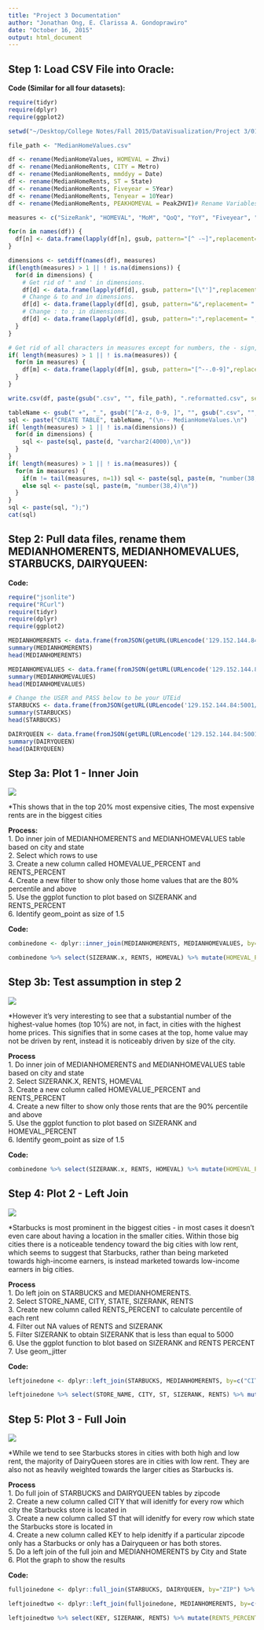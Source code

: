 ```yaml
---
title: "Project 3 Documentation"
author: "Jonathan Ong, E. Clarissa A. Gondoprawiro"
date: "October 16, 2015"
output: html_document
---
```


## Step 1: Load CSV File into Oracle:

**Code (Similar for all four datasets):**
```r
require(tidyr)
require(dplyr)
require(ggplot2)

setwd("~/Desktop/College Notes/Fall 2015/DataVisualization/Project 3/01 Data")

file_path <- "MedianHomeValues.csv"

df <- rename(MedianHomeValues, HOMEVAL = Zhvi)
df <- rename(MedianHomeRents, CITY = Metro)
df <- rename(MedianHomeRents, mmddyy = Date)
df <- rename(MedianHomeRents, ST = State)
df <- rename(MedianHomeRents, Fiveyear = 5Year)
df <- rename(MedianHomeRents, Tenyear = 10Year)
df <- rename(MedianHomeRents, PEAKHOMEVAL = PeakZHVI)# Rename Variables

measures <- c("SizeRank", "HOMEVAL", "MoM", "QoQ", "YoY", "Fiveyear", "Tenyear", "PEAKHOMEVAL", "PctFallFromPeak")

for(n in names(df)) {
  df[n] <- data.frame(lapply(df[n], gsub, pattern="[^ -~]",replacement= ""))
}

dimensions <- setdiff(names(df), measures)
if(length(measures) > 1 || ! is.na(dimensions)) {
  for(d in dimensions) {
    # Get rid of " and ' in dimensions.
    df[d] <- data.frame(lapply(df[d], gsub, pattern="[\"']",replacement= ""))
    # Change & to and in dimensions.
    df[d] <- data.frame(lapply(df[d], gsub, pattern="&",replacement= " and "))
    # Change : to ; in dimensions.
    df[d] <- data.frame(lapply(df[d], gsub, pattern=":",replacement= ";"))
  }
}

# Get rid of all characters in measures except for numbers, the - sign, and period.dimensions
if( length(measures) > 1 || ! is.na(measures)) {
  for(m in measures) {
    df[m] <- data.frame(lapply(df[m], gsub, pattern="[^--.0-9]",replacement= ""))
  }
}

write.csv(df, paste(gsub(".csv", "", file_path), ".reformatted.csv", sep=""), row.names=FALSE, na = "")

tableName <- gsub(" +", "_", gsub("[^A-z, 0-9, ]", "", gsub(".csv", "", file_path)))
sql <- paste("CREATE TABLE", tableName, "(\n-- MedianHomeValues.\n")
if( length(measures) > 1 || ! is.na(dimensions)) {
  for(d in dimensions) {
    sql <- paste(sql, paste(d, "varchar2(4000),\n"))
  }
}
if( length(measures) > 1 || ! is.na(measures)) {
  for(m in measures) {
    if(m != tail(measures, n=1)) sql <- paste(sql, paste(m, "number(38,4),\n"))
    else sql <- paste(sql, paste(m, "number(38,4)\n"))
  }
}
sql <- paste(sql, ");")
cat(sql)
```

## Step 2: Pull data files, rename them MEDIANHOMERENTS, MEDIANHOMEVALUES, STARBUCKS, DAIRYQUEEN:

**Code:**
```r
require("jsonlite")
require("RCurl")
require(tidyr)
require(dplyr)
require(ggplot2)

MEDIANHOMERENTS <- data.frame(fromJSON(getURL(URLencode('129.152.144.84:5001/rest/native/?query="select * from MEDIANHOMERENTS"'),httpheader=c(DB='jdbc:oracle:thin:@129.152.144.84:1521/PDBF15DV.usuniversi01134.oraclecloud.internal', USER='cs329e_jso464', PASS='orcl_jso464', MODE='native_mode', MODEL='model', returnDimensions = 'False', returnFor = 'JSON'), verbose = TRUE), ))
summary(MEDIANHOMERENTS)
head(MEDIANHOMERENTS)

MEDIANHOMEVALUES <- data.frame(fromJSON(getURL(URLencode('129.152.144.84:5001/rest/native/?query="select * from MEDIANHOMEVALUES"'),httpheader=c(DB='jdbc:oracle:thin:@129.152.144.84:1521/PDBF15DV.usuniversi01134.oraclecloud.internal', USER='cs329e_jso464', PASS='orcl_jso464', MODE='native_mode', MODEL='model', returnDimensions = 'False', returnFor = 'JSON'), verbose = TRUE), ))
summary(MEDIANHOMEVALUES)
head(MEDIANHOMEVALUES)

# Change the USER and PASS below to be your UTEid
STARBUCKS <- data.frame(fromJSON(getURL(URLencode('129.152.144.84:5001/rest/native/?query="select * from STARBUCKS"'),httpheader=c(DB='jdbc:oracle:thin:@129.152.144.84:1521/PDBF15DV.usuniversi01134.oraclecloud.internal', USER='cs329e_jso464', PASS='orcl_jso464', MODE='native_mode', MODEL='model', returnDimensions = 'False', returnFor = 'JSON'), verbose = TRUE), ))
summary(STARBUCKS)
head(STARBUCKS)

DAIRYQUEEN <- data.frame(fromJSON(getURL(URLencode('129.152.144.84:5001/rest/native/?query="select * from DAIRYQUEEN"'),httpheader=c(DB='jdbc:oracle:thin:@129.152.144.84:1521/PDBF15DV.usuniversi01134.oraclecloud.internal', USER='cs329e_jso464', PASS='orcl_jso464', MODE='native_mode', MODEL='model', returnDimensions = 'False', returnFor = 'JSON'), verbose = TRUE), ))
summary(DAIRYQUEEN)
head(DAIRYQUEEN)
```


## Step 3a: Plot 1 - Inner Join

![](./Proj3_Plot1.png)

*This shows that in the top 20% most expensive cities, The most expensive rents are in the biggest cities 

**Process:**  
1. Do inner join of MEDIANHOMERENTS and MEDIANHOMEVALUES table based on city and state  
2. Select which rows to use  
3. Create a new column called HOMEVALUE_PERCENT and RENTS_PERCENT  
4. Create a new filter to show only those home values that are the 80% percentile and above  
5. Use the ggplot function to plot based on SIZERANK and RENTS_PERCENT  
6. Identify geom_point as size of 1.5  

**Code:**
```r
combinedone <- dplyr::inner_join(MEDIANHOMERENTS, MEDIANHOMEVALUES, by=c("CITY", "ST"))

combinedone %>% select(SIZERANK.x, RENTS, HOMEVAL) %>% mutate(HOMEVAL_PERCENT = cume_dist(HOMEVAL), RENTS_PERCENT = cume_dist(RENTS)) %>% filter(HOMEVAL_PERCENT >= .80) %>% ggplot(aes(x = SIZERANK.x, y = RENTS_PERCENT)) + geom_point(size=1.5)
```

## Step 3b: Test assumption in step 2

![](./Proj3_Plot2.png)

*However it's very interesting to see that a substantial number of the highest-value homes (top 10%) are not, in fact, in cities with the highest home prices. This signifies that in some cases at the top, home value may not be driven by rent, instead it is noticeably driven by size of the city. 

**Process**  
1. Do inner join of MEDIANHOMERENTS and MEDIANHOMEVALUES table based on city and state  
2. Select SIZERANK.X, RENTS, HOMEVAL  
3. Create a new column called HOMEVALUE_PERCENT and RENTS_PERCENT  
4. Create a new filter to show only those rents that are the 90% percentile and above  
5. Use the ggplot function to plot based on SIZERANK and HOMEVAL_PERCENT  
6. Identify geom_point as size of 1.5  

**Code:**
```r
combinedone %>% select(SIZERANK.x, RENTS, HOMEVAL) %>% mutate(HOMEVAL_PERCENT = cume_dist(HOMEVAL), RENTS_PERCENT = cume_dist(RENTS)) %>% filter(RENTS_PERCENT >= .90) %>% ggplot(aes(x = SIZERANK.x, y = HOMEVAL_PERCENT)) + geom_point(size=1.5)
```

## Step 4: Plot 2 - Left Join

![](./Proj3_Plot3.png)

*Starbucks is most prominent in the biggest cities - in most cases it doesn't even care about having a location in the smaller cities. Within those big cities there is a noticeable tendency toward the big cities with low rent, which seems to suggest that Starbucks, rather than being marketed towards high-income earners, is instead marketed towards low-income earners in big cities.

**Process**  
1. Do left join on STARBUCKS and MEDIANHOMERENTS.  
2. Select STORE_NAME, CITY, STATE, SIZERANK, RENTS  
3. Create new column called RENTS_PERCENT to calculate percentile of each rent  
4. Filter out NA values of RENTS and SIZERANK  
5. Filter SIZERANK to obtain SIZERANK that is less than equal to 5000  
6. Use the ggplot function to blot based on SIZERANK and RENTS PERCENT  
7. Use geom_jitter  

**Code:**
``` r
leftjoinedone <- dplyr::left_join(STARBUCKS, MEDIANHOMERENTS, by=c("CITY", "ST"))

leftjoinedone %>% select(STORE_NAME, CITY, ST, SIZERANK, RENTS) %>% mutate(RENTS_PERCENT = cume_dist(RENTS)) %>% filter(!is.na(RENTS), !is.na(SIZERANK), SIZERANK <= 5000) %>% ggplot(aes(x = SIZERANK, y = RENTS_PERCENT)) + geom_jitter(size=1, alpha=1,position=position_jitter(height=.01))
```


## Step 5: Plot 3 - Full Join

![](./Proj3_Plot4.png)

*While we tend to see Starbucks stores in cities with both high and low rent, the majority of DairyQueen stores are in cities with low rent. They are also not as heavily weighted towards the larger cities as Starbucks is.

**Process**  
1. Do full join of STARBUCKS and DAIRYQUEEN tables by zipcode  
2. Create a new column called CITY that will idenitfy for every row which city the Starbucks store is located in  
3. Create a new column called ST that will idenitfy for every row which state the Starbucks store is located in  
4. Create a new column called KEY to help idenitfy if a particular zipcode only has a Starbucks or only has a Dairyqueen or has both stores.  
5. Do a left join of the full join and MEDIANHOMERENTS by City and State  
6. Plot the graph to show the results  

**Code:**
``` r
fulljoinedone <- dplyr::full_join(STARBUCKS, DAIRYQUEEN, by="ZIP") %>% mutate(CITY = ifelse(!is.na(CITY.x), paste(CITY.x), paste(CITY.y))) %>% mutate(ST = ifelse(!is.na(ST.x), paste(ST.x), paste(ST.y))) %>% mutate(KEY = ifelse(is.na(STORE_NAME.x), "DQ", ifelse(is.na(STORE_NAME.y), "SBUX", "BOTH"))) %>% filter(!is.na(CITY), !is.na(ST))

leftjoinedtwo <- dplyr::left_join(fulljoinedone, MEDIANHOMERENTS, by=c("CITY", "ST"))

leftjoinedtwo %>% select(KEY, SIZERANK, RENTS) %>% mutate(RENTS_PERCENT = cume_dist(RENTS)) %>% filter(!is.na(RENTS), !is.na(SIZERANK)) %>% ggplot(aes(x = SIZERANK, y = RENTS_PERCENT)) + geom_jitter(size=1, alpha=1,position=position_jitter(height=.01), aes(colour = KEY))
```
